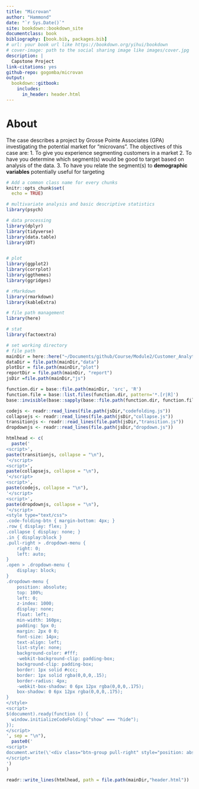 ```yaml
--- 
title: "Microvan"
author: "Hammond"
date: "`r Sys.Date()`"
site: bookdown::bookdown_site
documentclass: book
bibliography: [book.bib, packages.bib]
# url: your book url like https://bookdown.org/yihui/bookdown
# cover-image: path to the social sharing image like images/cover.jpg
description: |
  Capstone Project
link-citations: yes
github-repo: gogomba/microvan
output:
  bookdown::gitbook:
    includes:
      in_header: header.html
---
```


# About {-}
The case describes a project by Grosse Pointe Associates (GPA) investigating the potential market for “microvans”. The objectives of this case are:
1. To give you experience segmenting customers in a market
2. To have you determine which segment(s) would be good to target based on analysis of the data.
3. To have you relate the segment(s) to **demographic variables** potentially useful for targeting

```r
# Add a common class name for every chunks
knitr::opts_chunk$set(
  echo = TRUE)
```
```r
# multivariate analysis and basic descriptive statistics
library(psych)  

# data processing
library(dplyr)
library(tidyverse)
library(data.table)
library(DT)


# plot
library(ggplot2)
library(corrplot)
library(ggthemes)
library(ggridges)

# rMarkdown 
library(rmarkdown)
library(kableExtra)

# file path management 
library(here)

# stat
library(factoextra)
```

```r
# set working directory 
# file path
mainDir = here::here("~/Documents/github/Course/Module2/Customer_Analytics/CA6/GroupCapstone/Microvan")
dataDir = file.path(mainDir,"data")
plotDir = file.path(mainDir,"plot")
reportDir = file.path(mainDir, "report")
jsDir =file.path(mainDir,"js")

function.dir = base::file.path(mainDir, 'src', 'R')
function.file = base::list.files(function.dir, pattern='*.[r|R]')
base::invisible(base::sapply(base::file.path(function.dir, function.file), base::source))


```

```r
codejs <- readr::read_lines(file.path(jsDir,"codefolding.js"))
collapsejs <- readr::read_lines(file.path(jsDir,"collapse.js"))
transitionjs <- readr::read_lines(file.path(jsDir,"transition.js"))
dropdownjs <- readr::read_lines(file.path(jsDir,"dropdown.js"))

htmlhead <- c(
  paste('
<script>',
paste(transitionjs, collapse = "\n"),
'</script>
<script>',
paste(collapsejs, collapse = "\n"),
'</script>
<script>',
paste(codejs, collapse = "\n"),
'</script>
<script>',
paste(dropdownjs, collapse = "\n"),
'</script>
<style type="text/css">
.code-folding-btn { margin-bottom: 4px; }
.row { display: flex; }
.collapse { display: none; }
.in { display:block }
.pull-right > .dropdown-menu {
    right: 0;
    left: auto;
}
.open > .dropdown-menu {
    display: block;
}
.dropdown-menu {
    position: absolute;
    top: 100%;
    left: 0;
    z-index: 1000;
    display: none;
    float: left;
    min-width: 160px;
    padding: 5px 0;
    margin: 2px 0 0;
    font-size: 14px;
    text-align: left;
    list-style: none;
    background-color: #fff;
    -webkit-background-clip: padding-box;
    background-clip: padding-box;
    border: 1px solid #ccc;
    border: 1px solid rgba(0,0,0,.15);
    border-radius: 4px;
    -webkit-box-shadow: 0 6px 12px rgba(0,0,0,.175);
    box-shadow: 0 6px 12px rgba(0,0,0,.175);
}
</style>
<script>
$(document).ready(function () {
  window.initializeCodeFolding("show" === "hide");
});
</script>
', sep = "\n"),
  paste0('
<script>
document.write(\'<div class="btn-group pull-right" style="position: absolute; top: 20%; right: 2%; z-index: 200"><button type="button" class="btn btn-default btn-xs dropdown-toggle" data-toggle="dropdown" aria-haspopup="true" aria-expanded="true" data-_extension-text-contrast=""><span>Code</span> <span class="caret"></span></button><ul class="dropdown-menu" style="min-width: 50px;"><li><a id="rmd-show-all-code" href="#">Show All Code</a></li><li><a id="rmd-hide-all-code" href="#">Hide All Code</a></li></ul></div>\')
</script>
')
)

readr::write_lines(htmlhead, path = file.path(mainDir,"header.html"))
```


